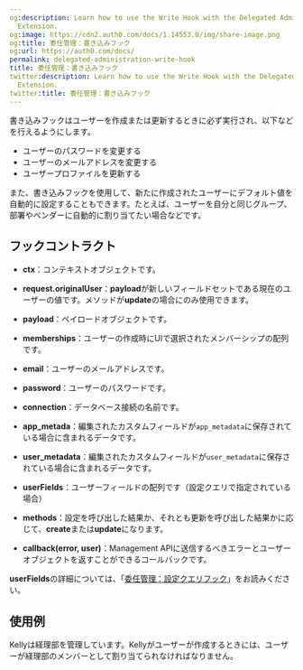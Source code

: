 ```yaml
---
og:description: Learn how to use the Write Hook with the Delegated Administration
  Extension.
og:image: https://cdn2.auth0.com/docs/1.14553.0/img/share-image.png
og:title: 委任管理：書き込みフック
og:url: https://auth0.com/docs/
permalink: delegated-administration-write-hook
title: 委任管理：書き込みフック
twitter:description: Learn how to use the Write Hook with the Delegated Administration
  Extension.
twitter:title: 委任管理：書き込みフック
---
```


書き込みフックはユーザーを作成または更新するときに必ず実行され、以下などを行えるようにします。

* ユーザーのパスワードを変更する
* ユーザーのメールアドレスを変更する
* ユーザープロファイルを更新する

また、書き込みフックを使用して、新たに作成されたユーザーにデフォルト値を自動的に設定することもできます。たとえば、ユーザーを自分と同じグループ、部署やベンダーに自動的に割り当てたい場合などです。



## フックコントラクト

* **ctx**：コンテキストオブジェクトです。

* **request.originalUser**：**payload**が新しいフィールドセットである現在のユーザーの値です。メソッドが**update**の場合にのみ使用できます。
* **payload**：ペイロードオブジェクトです。

* **memberships**：ユーザーの作成時にUIで選択されたメンバーシップの配列です。
* **email**：ユーザーのメールアドレスです。
* **password**：ユーザーのパスワードです。
* **connection**：データベース接続の名前です。
* **app_metada**：編集されたカスタムフィールドが`app_metadata`に保存されている場合に含まれるデータです。
* **user_metadata**：編集されたカスタムフィールドが`user_metadata`に保存されている場合に含まれるデータです。
* **userFields**：ユーザーフィールドの配列です（設定クエリで指定されている場合）
* **methods**：設定を呼び出した結果か、それとも更新を呼び出した結果かに応じて、**create**または**update**になります。
* **callback(error, user)**：Management APIに送信するべきエラーとユーザーオブジェクトを返すことができるコールバックです。

**userFields**の詳細については、「[委任管理：設定クエリフック](/extensions/delegated-administration-extension/delegated-administration-settings-query-hook)」をお読みください。

## 使用例

Kellyは経理部を管理しています。Kellyがユーザーが作成するときには、ユーザーが経理部のメンバーとして割り当てられなければなりません。